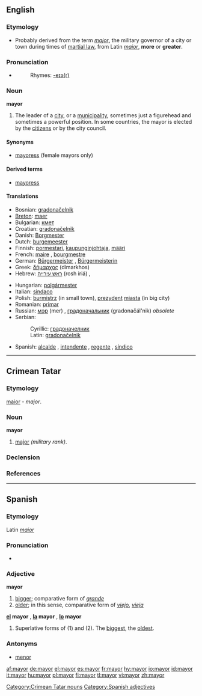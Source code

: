 ==English==

===Etymology===
*Probably derived from the term ''[[major]]'', the military governor of a city or town during times of [[martial law]], from Latin ''[[maior]]'', '''more''' or '''greater'''.

===Pronunciation===
*{{audio|en-us-mayor.ogg|Audio (US)}}
*:Rhymes: [[Rhymes:English:-eɪə(r)|-eɪə(r)]]

===Noun===
'''mayor'''
#The leader of a [[city]], or a [[municipality]], sometimes just a figurehead and sometimes a powerful position.  In some countries, the mayor is elected by the [[citizen]]s or by the city council.

====Synonyms====
*[[mayoress]] (female mayors only)

====Derived terms====
*[[mayoress]]

====Translations====
{{top}}
*Bosnian: [[gradonačelnik#Bosnian|gradonačelnik]] {{m}}
*[[Breton]]: [[maer]] {{m}}
*Bulgarian: [[кмет]] {{m}}
*Croatian: [[gradonačelnik#Croatian|gradonačelnik]] {{m}}
*Danish:  [[Borgmester]] {{g|Danish}}
*Dutch: [[burgemeester]] {{m}}
*Finnish: [[pormestari]], [[kaupunginjohtaja]], [[määri]]
*French: [[maire]] {{m}}, [[bourgmestre]] {{m}}
*German: [[Bürgermeister]] {{m}}, [[Bürgermeisterin]] {{f}}
*Greek: [[δήμαρχος]] (dímarkhos) {{m}}
*Hebrew: [[ראש עירייה]] (rosh iriá) {{m}}, {{he-translation|ראש עיר|rosh ir}} {{m}}
{{mid}}
*Hungarian: [[polgármester]]
*Italian: [[sindaco]] {{m}}
*Polish: [[burmistrz]] {{m}} (in small town), [[prezydent]] [[miasta]] {{m}} (in big city)
*Romanian: [[primar]] {{m}}
*Russian: [[мэр]] (mer) {{m}}, [[градоначальник]] (gradonačál'nik) {{m}} ''obsolete''
*Serbian:
*:Cyrillic: [[градоначелник#Serbian|градоначелник]] {{m}}
*:Latin: [[gradonačelnik#Serbian|gradonačelnik]] {{m}}
*Spanish: [[alcalde]] {{m}}, [[intendente]] {{m}} {{italbrac|Argentina}}, [[regente]] {{m}} {{italbrac|Mexico City}}, [[síndico]] {{m}} {{italbrac|Dominican Republic}}
{{bottom}}

----

==Crimean Tatar==
===Etymology===
{{L.|crh}} [[maior#Latin|maior]] - ''major''.
===Noun===
'''mayor'''
# [[major]]  ''(military rank)''.

===Declension===
{{crh-latin-noun|nıñ|ga|nı|da|dan}}

===References===
{{R:Useinov-Mireev 2002}}

[[Category:Crimean Tatar nouns]]

----

==Spanish==

===Etymology===
Latin ''[[maior]]''

===Pronunciation===
*{{audio|Es-mayor-bo-La_Paz.ogg|Audio (Bolivia)}}

===Adjective===
'''mayor'''

# [[bigger]]; comparative form of ''[[grande]]''
# [[older]]; in this sense, comparative form of ''[[viejo]]'', ''[[vieja]]''

'''[[el]] mayor''' {{m}}, '''[[la]] mayor''' {{f}}, '''[[lo]] mayor''' {{n}}
# Superlative forms of (1) and (2).  The [[biggest]], the [[oldest]].

===Antonyms===
*[[menor]]

[[Category:Spanish adjectives]]

[[af:mayor]]
[[de:mayor]]
[[el:mayor]]
[[es:mayor]]
[[fr:mayor]]
[[hy:mayor]]
[[io:mayor]]
[[id:mayor]]
[[it:mayor]]
[[hu:mayor]]
[[pl:mayor]]
[[fi:mayor]]
[[tl:mayor]]
[[vi:mayor]]
[[zh:mayor]]